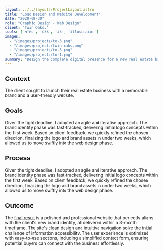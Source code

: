 ```yaml
---
layout: ../../layouts/ProjectLayout.astro
title: "Logo Design and Website Development"
date: "2020-09-30"
role: "Graphic Design - Web Design"
client: "Twin Oaks."
tools: ["HTML", "CSS", "JS", "Illustrator"]
images:
  - "/images/projects/to-3.png"
  - "/images/projects/twin-oaks.png"
  - "/images/projects/to-5.png"
  - "/images/projects/to-1.png"
summary: "Design the complete digital presence for a new real estate brand."
---
```


## Context
The client sought to launch their real estate business with a memorable brand and a user-friendly website.

## Goals
Given the tight deadline, I adopted an agile and iterative approach. The brand identity phase was fast-tracked, delivering initial logo concepts within the first week. Based on client feedback, we quickly refined the chosen direction, finalizing the logo and brand assets in under two weeks, which allowed us to move swiftly into the web design phase.

## Process
Given the tight deadline, I adopted an agile and iterative approach. The brand identity phase was fast-tracked, delivering initial logo concepts within the first week. Based on client feedback, we quickly refined the chosen direction, finalizing the logo and brand assets in under two weeks, which allowed us to move swiftly into the web design phase.

## Outcome
The [final result](https://twin-oaks.netlify.app/) is a polished and professional website that perfectly aligns with the client's new brand identity, all delivered within a 3-month timeframe. The site's clean design and intuitive navigation solve the initial challenge of information accessibility. The user experience is optimized with easy-to-use sections, including a simplified contact form, ensuring potential buyers can connect with the business effortlessly.
